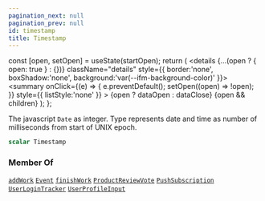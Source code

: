 ```yaml
---
pagination_next: null
pagination_prev: null
id: timestamp
title: Timestamp
---
```









  const [open, setOpen] = useState(startOpen);
  return (
    <details {...(open ? { open: true } : {})} className="details" style={{ border:'none', boxShadow:'none', background:'var(--ifm-background-color)' }}>
      <summary
        onClick={(e) => {
          e.preventDefault();
          setOpen((open) => !open);
        }}
        style={{ listStyle:'none' }}
      >
      {open ? dataOpen : dataClose}
      </summary>
      {open && children}
    </details>
  );
};








The javascript `Date` as integer. Type represents date and time as number of milliseconds from start of UNIX epoch.


```graphql
scalar Timestamp
```








### Member Of

[`addWork`](/schema/operations/mutations/add-work.mdx)  <Badge class="badge badge--secondary" text="mutation"/><Bullet />[`Event`](/schema/types/objects/event.mdx)  <Badge class="badge badge--secondary" text="object"/><Bullet />[`finishWork`](/schema/operations/mutations/finish-work.mdx)  <Badge class="badge badge--secondary" text="mutation"/><Bullet />[`ProductReviewVote`](/schema/types/objects/product-review-vote.mdx)  <Badge class="badge badge--secondary" text="object"/><Bullet />[`PushSubscription`](/schema/types/objects/push-subscription.mdx)  <Badge class="badge badge--secondary" text="object"/><Bullet />[`UserLoginTracker`](/schema/types/objects/user-login-tracker.mdx)  <Badge class="badge badge--secondary" text="object"/><Bullet />[`UserProfileInput`](/schema/types/inputs/user-profile-input.mdx)  <Badge class="badge badge--secondary" text="input"/>

